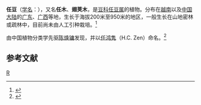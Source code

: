 {{Speciesbox 
| genus = Zenia
| species = insignis
| authority = [[陈焕镛|Chun]]
}}

'''任豆'''（[[学名|学名]]：{{lang|la|''Zenia insignis''}}），又名'''任木'''、'''翅荚木'''，是[[豆科|豆科]][[任豆属|任豆属]]的植物。分布在[[越南|越南]]以及[[中国大陆|中国大陆]]的[[广东|广东]]、[[广西|广西]]等地，生长于海拔200米至950米的地区，一般生长在山地密林或疏林中，目前尚未由人工引种栽培。<ref>{{cite web| url =http://www.bioinfo.cn/db05/KmzwSpecies.php?action=view&id=3188| title =任豆| work =《中国高等植物数据库全库》| publisher =中国科学院微生物研究所| author =昆明植物研究所| accessdate =2009-02-24| deadurl =yes| archiveurl =https://web.archive.org/web/20160305080345/http://www.bioinfo.cn/db05/KmzwSpecies.php?action=view&id=3188| archivedate =2016-03-05}}</ref>

由中国植物分类学先驱[[陈焕镛|陈焕镛]]发现，并以[[任鸿隽|任鸿隽]]（H.C. Zen）命名。<ref>{{Cite web |url=http://www.gzlib.gov.cn/shequ_info/ndgz/NDGZDetail.do?id=276867 |title=科技篇·陈焕镛：人生与植物的一场旷世“苦恋” |accessdate=2012-03-17 |archive-date=2012-08-01 |archive-url=https://archive.is/20120801042142/http://www.gzlib.gov.cn/shequ_info/ndgz/NDGZDetail.do?id=276867 |dead-url=no }}</ref>

== 参考文献 ==
{{reflist}}
{{Taxonbar|from=Q1021916}}

[[Category:任豆属|R]]